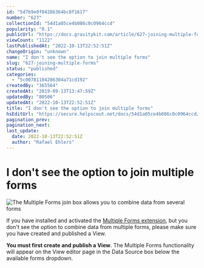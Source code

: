 ```yaml
---
id: "5d7b9e0f04286364bc8f1617"
number: "627"
collectionId: "54d1a05ce4b086c0c0964ccd"
popularity: "0.1"
publicUrl: "https://docs.gravitykit.com/article/627-joining-multiple-forms"
viewCount: "1122"
lastPublishedAt: "2022-10-13T22:52:51Z"
changeOrigin: "unknown"
name: "I don't see the option to join multiple forms"
slug: "627-joining-multiple-forms"
status: "published"
categories: 
  - "5c00781104286304a71cd192"
createdBy: "365564"
createdAt: "2019-09-13T13:47:59Z"
updatedBy: "80506"
updatedAt: "2022-10-13T22:52:51Z"
title: "I don't see the option to join multiple forms"
hsEditUrl: "https://secure.helpscout.net/docs/54d1a05ce4b086c0c0964ccd/article/5d7b9e0f04286364bc8f1617"
pagination_prev: 
pagination_next: 
last_update:
  date: 2022-10-13T22:52:51Z
  author: "Rafael Ehlers"
---
```


# I don't see the option to join multiple forms

![The Multiple Forms join box allows you to combine data from several forms](https://s3.amazonaws.com/helpscout.net/docs/assets/54c58489e4b051242988532c/images/5d7b9e3f04286364bc8f1619/file-FN6QKjROwD.png)

If you have installed and activated the [Multiple Forms extension](https://www.gravitykit.com/extensions/multiple-forms/), but you don't see the option to combine data from multiple forms, please make sure you have created and published a View.

**You must first create and publish a View**. The Multiple Forms functionality will appear on the View editor page in the Data Source box below the available forms dropdown.